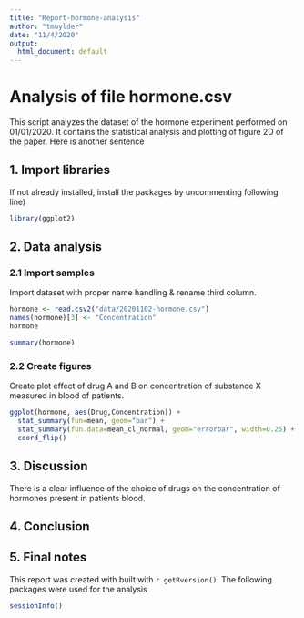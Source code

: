 ```yaml
---
title: "Report-hormone-analysis"
author: "tmuylder"
date: "11/4/2020"
output:
  html_document: default
---
```



# Analysis of file hormone.csv #

This script analyzes the dataset of the hormone experiment performed on 01/01/2020. 
It contains the statistical analysis and plotting of figure 2D of the paper. 
Here is another sentence

## 1. Import libraries

If not already installed, install the packages by uncommenting following line)

```r
library(ggplot2)
```

## 2. Data analysis
### 2.1 Import samples

Import dataset with proper name handling & rename third column. 

```r
hormone <- read.csv2("data/20201102-hormone.csv")
names(hormone)[3] <- "Concentration"
hormone
```

```r
summary(hormone)
```

### 2.2 Create figures

Create plot effect of drug A and B on concentration of substance X measured in blood of patients. 

```r
ggplot(hormone, aes(Drug,Concentration)) +
  stat_summary(fun=mean, geom="bar") +
  stat_summary(fun.data=mean_cl_normal, geom="errorbar", width=0.25) + geom_point() +
  coord_flip()
```

## 3. Discussion
There is a clear influence of the choice of drugs on the concentration of hormones present in patients blood. 

## 4. Conclusion 


## 5. Final notes

This report was created with built with `r getRversion()`. The following packages were used for the analysis

```r
sessionInfo()
```
